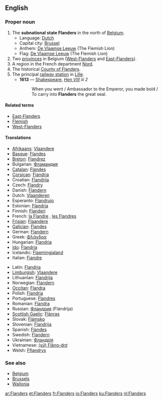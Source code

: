 ==English==

===Proper noun===
{{wikipedia|Flanders}}
{{en-proper noun}}

# The '''subnational state Flanders''' in the north of [[Belgium]].
#* Language: [[Dutch]]
#* Capital city: [[Brussel]]
#* Anthem: [[De Vlaamse Leeuw]] (The Flemish Lion)
#* Flag: [[De Vlaamse Leeuw]] (The Flemish Lion)
# Two [[province]]s in Belgium ([[West-Flanders]] and [[East-Flanders]]).
# A region in the French department [[Nord]].
# The historical [[w:Flanders (county)|County of Flanders]].
# The principal [[railway station]] in [[Lille]].
#* '''1613''' — [[Shakespeare]], ''[http://en.wikisource.org/wiki/The_Life_of_King_Henry_the_Eighth Hen VIII] iii 2''
#*: When you went / Ambassador to the Emperor, you made bold / To carry into '''Flanders''' the great seal.

====Related terms====
* [[East-Flanders]]
* [[Flemish]]
* [[West-Flanders]]

====Translations====
{{top}}
* [[Afrikaans]]: [[Vlaandere]]
* [[Basque]]: [[Flandes]]
* [[Breton]]: [[Flandrez]]
* Bulgarian: [[Фламандия]] {{f}}
* [[Catalan]]: [[Flandes]]
* [[Corsican]]: [[Fiandria]]
* Croatian: [[Flandrija]]
* Czech: [[Flandry]]
* Danish: [[Flandern]]
* Dutch: [[Vlaanderen]] {{n}}
* Esperanto: [[Flandrujo]]
* Estonian: [[Flandria]]
* Finnish: [[Flanderi]]
* French: [[la Flandre]] {{f}}, [[les Flandres]] {{f|p}}
* [[Frisian]]: [[Flaandere]]
* [[Galician]]: [[Flandes]]
* German: [[Flandern]] {{n}}
* Greek: [[Φλάνδρα]]
* Hungarian: [[Flandria]]
* [[Ido]]: [[Flandria]]
* Icelandic: [[Flaemingjaland]]
* Italian: [[Fiandre]]
{{mid}}
* Latin: [[Flandria]] {{f}}
* [[Limburgish]]: [[Vlaandere]]
* Lithuanian: [[Flandrija]]
* Norwegian: [[Flandern]]
* [[Occitan]]: [[Flandra]]
* Polish: [[Flandria]]
* Portuguese: [[Flandres]]
* Romanian: [[Flandra]]
* Russian: [[Фландрия]] (Flándrija) {{f}}
* [[Scottish Gaelic]]: [[Flànras]]
* Slovak: [[Flámsko]]
* Slovenian: [[Flandrija]]
* Spanish: [[Flandes]] {{m}}
* Swedish: [[Flandern]]
* Ukrainian: [[Фландрія]] {{f}}
* Vietnamese: [[(xứ) Flăng-drơ]]
* Welsh: [[Fflandrys]]
{{bottom}}

===See also===
* [[Belgium]]
* [[Brussels]]
* [[Wallonia]]

[[ar:Flanders]]
[[et:Flanders]]
[[fr:Flanders]]
[[io:Flanders]]
[[ku:Flanders]]
[[nl:Flanders]]